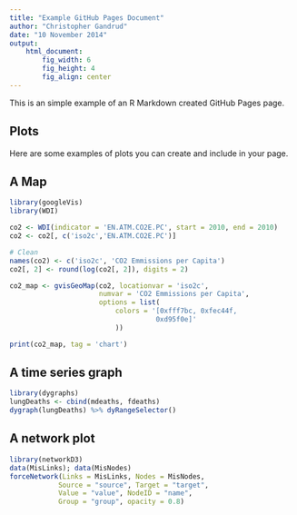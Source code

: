 ```yaml
---
title: "Example GitHub Pages Document"
author: "Christopher Gandrud"
date: "10 November 2014"
output: 
    html_document:
        fig_width: 6
        fig_height: 4
        fig_align: center
---
```


This is an simple example of an R Markdown created GitHub Pages page.

## Plots

Here are some examples of plots you can create and include in your page.

## A Map

```r
library(googleVis)
library(WDI)

co2 <- WDI(indicator = 'EN.ATM.CO2E.PC', start = 2010, end = 2010)
co2 <- co2[, c('iso2c','EN.ATM.CO2E.PC')]

# Clean
names(co2) <- c('iso2c', 'CO2 Emmissions per Capita')
co2[, 2] <- round(log(co2[, 2]), digits = 2)

co2_map <- gvisGeoMap(co2, locationvar = 'iso2c',
                      numvar = 'CO2 Emmissions per Capita',
                      options = list(
                          colors = '[0xfff7bc, 0xfec44f,
                                    0xd95f0e]'
                          ))

print(co2_map, tag = 'chart')
```

## A time series graph

```r
library(dygraphs)
lungDeaths <- cbind(mdeaths, fdeaths)
dygraph(lungDeaths) %>% dyRangeSelector()
```

## A network plot

```r
library(networkD3)
data(MisLinks); data(MisNodes)
forceNetwork(Links = MisLinks, Nodes = MisNodes,
            Source = "source", Target = "target",
            Value = "value", NodeID = "name",
            Group = "group", opacity = 0.8)
```